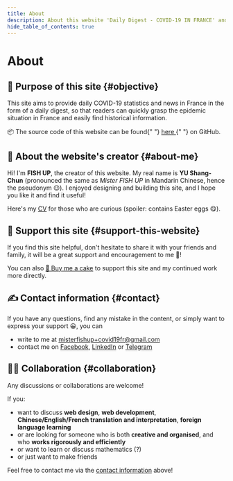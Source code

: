 ```yaml
---
title: About
description: About this website 'Daily Digest - COVID-19 IN FRANCE' and its creator FISH UP.
hide_table_of_contents: true
---
```



<h1 className="pages--h1">About</h1>

## 🎯 Purpose of this site {#objective}

This site aims to provide daily COVID-19 statistics and news in France in the form of a daily digest, so that readers can quickly grasp the epidemic situation in France and easily find historical information.

<div className="comment--translc_gray">
  📦 The source code of this website can be found{" "}
  <a href="https://github.com/MisterFISHUP/covid-19-in-france" title="Go to the GitHub repo">
    here
  </a>{" "}
  on GitHub.
</div>

## 🌱 About the website's creator {#about-me}

Hi! I'm **FISH UP**, the creator of this website. My real name is **YU Shang-Chun** (pronounced the same as _Mister FISH UP_ in Mandarin Chinese, hence the pseudonym 😉). I enjoyed designing and building this site, and I hope you like it and find it useful!

Here's my [CV](https://cv.misterfishup.com/) for those who are curious (spoiler: contains Easter eggs 😋).

## 🤗 Support this site {#support-this-website}

If you find this site helpful, don't hesitate to share it with your friends and family, it will be a great support and encouragement to me 💪!

You can also [🍰 Buy me a cake](https://www.buymeacoffee.com/misterfishup) to support this site and my continued work more directly.

## ✍️ Contact information {#contact}

If you have any questions, find any mistake in the content, or simply want to express your support 😀, you can

- write to me at [misterfishup+covid19fr@gmail.com](mailto:misterfishup+covid19fr@gmail.com)
- contact me on [Facebook](https://www.facebook.com/profile.php?id=100000697055529), [LinkedIn](https://www.linkedin.com/in/shang-chun-yu/) or [Telegram](https://t.me/fish_up)

## 👋🏼 Collaboration {#collaboration}

Any discussions or collaborations are welcome!

If you:

- want to discuss **web design**, **web development**, **Chinese/English/French translation and interpretation**, **foreign language learning**
- or are looking for someone who is both **creative and organised**, and who **works rigorously and efficiently**
- or want to learn or discuss mathematics (?)
- or just want to make friends

Feel free to contact me via the [contact information](#contact) above!

<br />
<div className="flex-center--wrap">
  <DigestLinkButton linkType="latest" isButtonOutline={true} buttonText="Back to the latest digest" />
  <DigestLinkButton linkType="random" isButtonOutline={false} buttonText="Read a random digest" />
</div>
